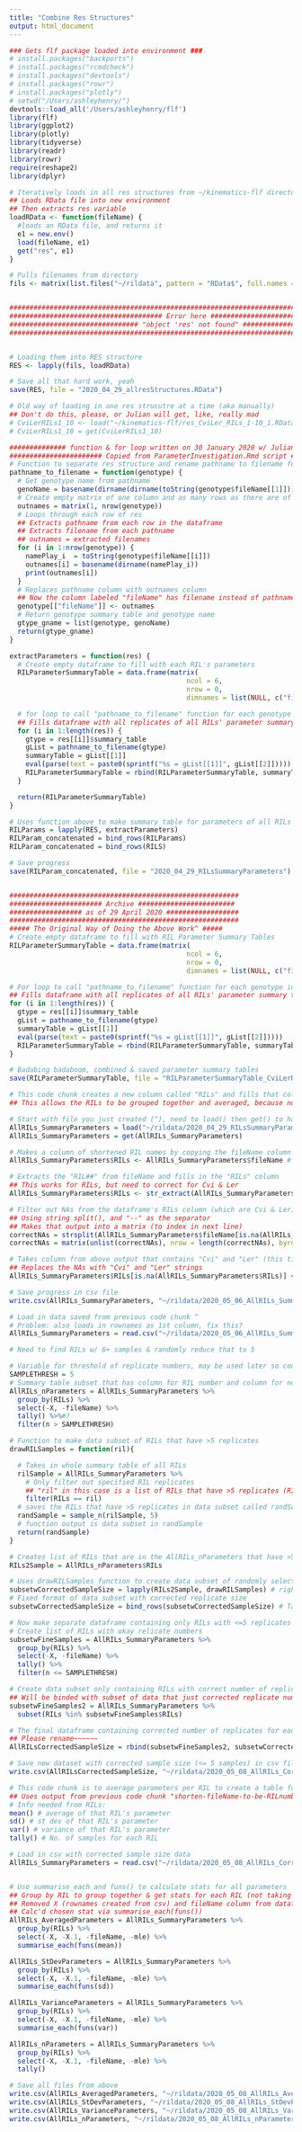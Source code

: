 ```yaml
---
title: "Combine Res Structures"
output: html_document
---
```


```r
### Gets flf package loaded into environment ###
# install.packages("backports")
# install.packages("rcmdcheck")
# install.packages("devtools")
# install.packages("rowr")
# install.packages("plotly")
# setwd("/Users/ashleyhenry/")
devtools::load_all('/Users/ashleyhenry/flf')
library(flf)
library(ggplot2)
library(plotly)
library(tidyverse)
library(readr)
library(rowr)
require(reshape2)
library(dplyr)
```

```r
# Iteratively loads in all res structures from ~/kinematics-flf directory by:
## Loads RData file into new environment
## Then extracts res variable
loadRData <- function(fileName) {
  #loads an RData file, and returns it
  e1 = new.env()
  load(fileName, e1)
  get("res", e1)
}

# Pulls filenames from directory
fils <- matrix(list.files("~/rildata", pattern = "RData$", full.names = TRUE, recursive = TRUE))


########################################################################################
###################################### Error here ######################################
################################ "object 'res' not found" ##############################
########################################################################################


# Loading them into RES structure
RES <- lapply(fils, loadRData)

# Save all that hard work, yeah
save(RES, file = "2020_04_29_allresStructures.RData")

# Old way of loading in one res strucutre at a time (aka manually)
## Don't do this, please, or Julian will get, like, really mad
# CviLerRILs1_10 <- load("~/kinematics-flf/res_CviLer_RILs_1-10_1.RData")
# CviLerRILs1_10 = get(CviLerRILs1_10)
```

```r

############## function & for loop written on 30 January 2020 w/ Julian's help #############
####################### Copied from ParameterInvestigation.Rmd script ######################
# Function to separate res structure and rename pathname to filename for column "fileName" #
pathname_to_filename = function(genotype) {
  # Get genotype name from pathname
  genoName = basename(dirname(dirname(toString(genotype$fileName[[1]]))))
  # Create empty matrix of one column and as many rows as there are of res structure
  outnames = matrix(1, nrow(genotype))
  # Loops through each row of res
  ## Extracts pathname from each row in the dataframe
  ## Extracts filename from each pathname
  ## outnames = extracted filenames
  for (i in 1:nrow(genotype)) {
    namePlay_i  = toString(genotype$fileName[[i]])
    outnames[i] = basename(dirname(namePlay_i))
    print(outnames[i])
  }
  # Replaces pathname column with outnames column
  ## Now the column labeled "fileName" has filename instead of pathname
  genotype[["fileName"]] <- outnames
  # Return genotype summary table and genotype name
  gtype_gname = list(genotype, genoName)
  return(gtype_gname)
}

extractParameters = function(res) {
  # Create empty dataframe to fill with each RIL's parameters
  RILParameterSummaryTable = data.frame(matrix(
                                            ncol = 6, 
                                            nrow = 0, 
                                            dimnames = list(NULL, c("fileName", "x0", "vf", "k", "n", "mle"))))

  # for loop to call "pathname_to_filename" function for each genotype in res
  ## Fills dataframe with all replicates of all RILs' parameter summary tables
  for (i in 1:length(res)) {
    gtype = res[[i]]$summary_table
    gList = pathname_to_filename(gtype)
    summaryTable = gList[[1]]
    eval(parse(text = paste0(sprintf("%s = gList[[1]]", gList[[2]]))))
    RILParameterSummaryTable = rbind(RILParameterSummaryTable, summaryTable)
  }

  return(RILParameterSummaryTable)
}

# Uses function above to make summary table for parameters of all RILs
RILParams = lapply(RES, extractParameters)
RILParam_concatenated = bind_rows(RILParams)
RILParam_concatenated = bind_rows(RILS)

# Save progress
save(RILParam_concatenated, file = "2020_04_29_RILsSummaryParameters")


#########################################################
####################### Archive ########################
################## as of 29 April 2020 ##################
#########################################################
##### The Original Way of Doing the Above Work^ #####
# Create empty dataframe to fill with RIL Parameter Summary Tables
RILParameterSummaryTable = data.frame(matrix(
                                            ncol = 6, 
                                            nrow = 0, 
                                            dimnames = list(NULL, c("fileName", "x0", "vf", "k", "n", "mle"))))

# For loop to call "pathname_to_filename" function for each genotype in res
## Fills dataframe with all replicates of all RILs' parameter summary tables
for (i in 1:length(res)) {
  gtype = res[[i]]$summary_table
  gList = pathname_to_filename(gtype)
  summaryTable = gList[[1]]
  eval(parse(text = paste0(sprintf("%s = gList[[1]]", gList[[2]]))))
  RILParameterSummaryTable = rbind(RILParameterSummaryTable, summaryTable)
}

# Badabing badaboom, combined & saved parameter summary tables
save(RILParameterSummaryTable, file = "RILParameterSummaryTable_CviLerRILs1_10.RData")
```

```r
# This code chunk creates a new column called "RILs" and fills that column with the shortened fileName
## This allows the RILs to be grouped together and averaged, because now they have the same name to be grouped

# Start with file you just created (^), need to load() then get() to have in environment
AllRILs_SummaryParameters = load("~/rildata/2020_04_29_RILsSummaryParameters")
AllRILs_SummaryParameters = get(AllRILs_SummaryParameters)

# Makes a column of shortened RIL names by copying the fileName column
AllRILs_SummaryParameters$RILs <- AllRILs_SummaryParameters$fileName # Make copy of fileName column called RILs

# Extracts the "RIL##" from fileName and fills in the "RILs" column
## This works for RILs, but need to correct for Cvi & Ler
AllRILs_SummaryParameters$RILs <- str_extract(AllRILs_SummaryParameters$RILs, "[A-Z]+[0-9]+") 

# Filter out NAs from the dataframe's RILs column (which are Cvi & Ler)
## Using string split(), and "--" as the separator
## Makes that output into a matrix (to index in next line)
correctNAs = strsplit(AllRILs_SummaryParameters$fileName[is.na(AllRILs_SummaryParameters$RILs)], split = "--", fixed = TRUE)
correctNAs = matrix(unlist(correctNAs), nrow = length(correctNAs), byrow = T)

# Takes column from above output that contains "Cvi" and "Ler" (this time it's 2nd column, hence correctNAs[,2])
## Replaces the NAs with "Cvi" and "Ler" strings
AllRILs_SummaryParameters$RILs[is.na(AllRILs_SummaryParameters$RILs)] <- correctNAs[,2]

# Save progress in csv file
write.csv(AllRILs_SummaryParameters, "~/rildata/2020_05_06_AllRILs_SummaryParameters")
```

```r
# Load in data saved from previous code chunk ^
# Problem: also loads in rownames as 1st column, fix this?
AllRILs_SummaryParameters = read.csv("~/rildata/2020_05_06_AllRILs_SummaryParameters")

# Need to find RILs w/ 6+ samples & randomly reduce that to 5

# Variable for threshold of replicate numbers, may be used later so code is dynamic
SAMPLETHRESH = 5
# Summary table subset that has column for RIL number and column for no. of replicates of that RIL no.
AllRILs_nParameters = AllRILs_SummaryParameters %>%
  group_by(RILs) %>%
  select(-X, -fileName) %>%
  tally() %>%#?
  filter(n > SAMPLETHRESH)

# Function to make data subset of RILs that have >5 replicates
drawRILSamples = function(ril){

  # Takes in whole summary table of all RILs
  rilSample = AllRILs_SummaryParameters %>% 
    # Only filter out specified RIL replicates
    ## "ril" in this case is a list of RILs that have >5 replicates (RILs2Sample below)
    filter(RILs == ril)
  # saves the RILs that have >5 replicates in data subset called randSample
  randSample = sample_n(rilSample, 5)
  # function output is data subset in randSample
  return(randSample)
}

# Creates list of RILs that are in the AllRILs_nParameters that have >5 replicates
RILs2Sample = AllRILs_nParameters$RILs

# Uses drawRILSamples function to create data subset of randomly selected RILs from the list of RILs that contained >5 replicates
subsetwCorrectedSampleSize = lapply(RILs2Sample, drawRILSamples) # right data (maybe?), wrong format
# Fixed format of data subset with corrected replicate size
subsetwCorrectedSampleSize = bind_rows(subsetwCorrectedSampleSize) # Ta daaaa

# Now make separate dataframe containing only RILs with <=5 replicates
# Create list of RILs with okay relicate numbers
subsetwFineSamples = AllRILs_SummaryParameters %>%
  group_by(RILs) %>%
  select(-X, -fileName) %>%
  tally() %>%
  filter(n <= SAMPLETHRESH)

# Create data subset only containing RILs with correct number of replicates
## Will be binded with subset of data that just corrected replicate number
subsetwFineSamples2 = AllRILs_SummaryParameters %>%
  subset(RILs %in% subsetwFineSamples$RILs)

# The final dataframe containing corrected number of replicates for each RIL
## Please rename~~~~~~
AllRILsCorrectedSampleSize = rbind(subsetwFineSamples2, subsetwCorrectedSampleSize)

# Save new dataset with corrected sample size (<= 5 samples) in csv file
write.csv(AllRILsCorrectedSampleSize, "~/rildata/2020_05_08_AllRILs_CorrectedSampleSize_SummaryParameters")

```

```r
# This code chunk is to average parameters per RIL to create a table for the input of the R/qtl2 package
## Uses output from previous code chunk "shorten-fileName-to-be-RILnumbers"
# Info needed from RILs:
mean() # average of that RIL's parameter
sd() # st dev of that RIL's parameter
var() # variance of that RIL's parameter
tally() # No. of samples for each RIL

# Load in csv with corrected sample size data
AllRILs_SummaryParameters = read.csv("~/rildata/2020_05_08_AllRILs_CorrectedSampleSize_SummaryParameters")


# Use summarise_each and funs() to calculate stats for all parameters
## Group by RIL to group together & get stats for each RIL (not taking stat of whole pop)
## Removed X (rownames created from csv) and fileName column from dataframe
## Calc'd chosen stat via summarise_each(funs())
AllRILs_AveragedParameters = AllRILs_SummaryParameters %>% 
  group_by(RILs) %>% 
  select(-X, -X.1, -fileName, -mle) %>%
  summarise_each(funs(mean))

AllRILs_StDevParameters = AllRILs_SummaryParameters %>%
  group_by(RILs) %>%
  select(-X, -X.1, -fileName, -mle) %>%
  summarise_each(funs(sd))

AllRILs_VarianceParameters = AllRILs_SummaryParameters %>%
  group_by(RILs) %>%
  select(-X, -X.1, -fileName, -mle) %>%
  summarise_each(funs(var))

AllRILs_nParameters = AllRILs_SummaryParameters %>%
  group_by(RILs) %>%
  select(-X, -X.1, -fileName, -mle) %>%
  tally()

# Save all files from above
write.csv(AllRILs_AveragedParameters, "~/rildata/2020_05_08_AllRILs_AveragedParameters")
write.csv(AllRILs_StDevParameters, "~/rildata/2020_05_08_AllRILs_StDevParameters")
write.csv(AllRILs_VarianceParameters, "~/rildata/2020_05_08_AllRILs_VarianceParameters")
write.csv(AllRILs_nParameters, "~/rildata/2020_05_08_AllRILs_nParameters")

```










